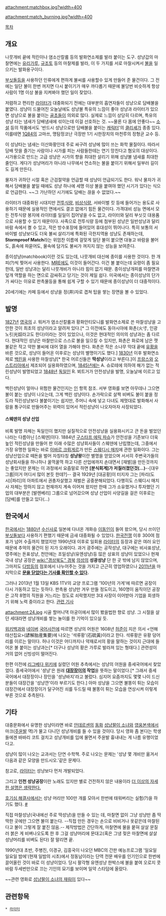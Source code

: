 attachment:matchbox.jpg?width=400

attachment:match_burning.jpg?width=400

[[목차]]
== 개요 ==
나뭇개비 끝에 적린이나 염소산칼륨 등의 발화연소제를 발라 붙이는 도구. 성냥갑의 마찰면에는 [[유리]]가루, [[규조토]] 등의 마찰제를 발라, 이 두 가지를 서로 마찰시켜서 [[불]]을 일으키는 발화용구이다. 

[[부싯돌]]등을 사용하던 인류에게 편하게 불씨를 사용할수 있게 만들어 준 물건이다. 그 전에는 일단 불이 한번 꺼지면 다시 붙이기가 매우 까다롭기 때문에 불당번 비슷하게 항상 사람이 1명 이상 불을 지켜봐야 했던 일이 잦았다.

저렴하고 편리한 [[라이터]]가 대중화되기 전에는 대부분의 흡연자들이 성냥으로 담배불을 붙였다. 성냥이 드물어진 오늘날에도 성냥불 특유의 느낌이 좋아 성냥과 라이터가 있으면 성냥으로 불을 붙이는 [[골초]]들이 의외로 많다. 실제로 느낌이 상당히 다르며, 특유의 성냥 타는 냄새가 담배냄새에 섞이는데 이걸 선호하는 것. ~~물론 다 몸에 안좋다~~ [[소설]] 등의 작품에서도 '반드시 성냥으로만 담배불을 붙이는 [[캐릭터]]'의 [[클리셰]]가 종종 있다. 이를테면 [[1Q84]]의 고마쓰, 명탐정코난 극장판 1기 시한장치의 마천루의 정형균 교수 등.

이 성냥타는 냄새는 이산화황인데 주로 싸구려 성냥에 많이 쓰는 화학 물질이다. 따라서 담배 맛을 즐기는 사람이나 시가를 피는 사람들한테는 연기 망친다고 혐오의 대상이다. 시가용으로 만드는 고급 성냥은 시가의 향을 최대한 살리기 위해 성냥불 냄새를 최대한 줄인다. 게다가 성냥머리가 아니라 나무에서 연소하는 불을 붙이기 위해서 일부러 길이도 길게 만든다.

물자가 귀하던 시절 혹은 근검절약을 언급할 때 성냥이 언급되기도 한다. 워낙 물자가 귀해서 담배불을 붙일 때에도 성냥 하나에 세명 이상 불을 붙여야 했던 시기가 있다는 식으로 언급한다. ~~그 가난하던 시기에도 담배는 끊을 수 없었다.~~

라이터가 대중화된 시대지만 [[전투식량]], [[비상식량]], 서바이벌 킷 등에 들어가는 용도로 사용하기 때문에 실용적인 면에서도 결코 없애기 힘든 물건이다. 가격대비 성능 면에서 모든 전투식량 봉지에 라이터를 일일이 집어넣을 수도 없고, 라이터와 달리 부싯깃 대용품으로 사용할 수 있기 때문이다. 사족으로 전투식량 등에 첨부된 성냥은 일반성냥과 달리 바람 속에서 켤 수 있고, 작은 방수포장에 들어있어 휴대성이 뛰어나다. 특히 보통의 서바이벌 성냥보다도 더욱 불씨 살리기에 특화된 극한지역용 성냥도 존재하는데, '''Stormproof Match'''라는 위엄찬 이름에 걸맞게 일단 불이 붙으면 대놓고 바람을 불어도, 흙속에 파묻어도, 물속에 담가도 불씨가 꺼지지 않는 성능을 보여준다.

종이성냥(matchbook)이란 것도 있는데, 나뭇개비 대신에 종이를 사용한 것이다. 한 개피(?)씩 찢어서 사용한다. [[MRE]]에도 이것이 들어간다. 이건 불 붙이는데 요령이 좀 필요한데, 일반 성냥과는 달리 나뭇개비가 아니라 힘이 없기 때문. 종이성냥개피를 마찰면과 덮개 역할을 하는 면으로 감싸쥐고 당기는 것이 제일 쉽다. 미국에서는 종이성냥의 단가가 싸다는 이유로 판촉물등을 통해 쉽게 구할 수 있기 때문에 종이성냥이 더 대중적이다.

20세기에는 카페 등에서 성냥을 정(井)자로 겹쳐 탑을 쌓는 장면을 볼 수 있었다.

== 발명 ==
[[1827년]] [[영국]]의 J. 워커가 염소산칼륨과 황화안티모니를 발화연소제로 쓴 마찰성냥을 고안한 것이 최초의 성냥이라고 알려져 있다.[* 그 이전에도 동아시아에 화촌(火寸, 인광노引光奴라고도 한다)이라는 것이 있었으나, 이것은 현대적인 의미의 성냥과는 좀 다르다. 현대적인 성냥은 마찰만으로 스스로 불을 일으킬 수 있지만, 화촌은 화로에 남은 잿불같은 작고 약한 불씨에 대어 열을 가해야 한다. 화촌은 작은 소나무 막대 끝에 [[유황]]을 바른 것으로, 성냥이 들어온 이후로는 성냥의 별명이기도 했다.] [[1830년]] 이후 발화연소제로 [[백린]]을 사용한 마찰성냥[* 한국 어르신들은 '''딱성냥'''이라고 부른다.]이 [[프랑스]]와 [[오스트리아]]에서 제조되어 실용화하였으며, [[1845년]]에는 A. 슈로테에 의하여 해가 없는 적린성냥이 발명되었고 [[1848년]] [[독일]]인 R. 뵈트거가 안전성냥을 발명, 오늘날에 이르고 있다.

백린성냥이 얼마나 위험한 물건인지는 [[인]] 항목 참조. 서부 영화를 보면 아무데나 그으면 불이 붙는 성냥이 나오는데, 그게 백린 성냥이다. 손가락으로 살짝 비벼도 불이 붙을 정도라 적린성냥보다 불붙이기는 쉽지만, 주머니 속에 넣고 다녀도 제멋대로 발화해서 사람을 통구이로 만들어주는 위력이 있어서 적린성냥이 나오자마자 사장되었다.
==== 스웨덴의 성냥 산업 ====
비록 발명 자체는 독일인이 했지만 실질적으로 안전성냥을 실용화시키고 큰 돈을 벌었던 나라는 다름아닌 [스웨덴]이다. 1884년 [http://en.wikipedia.org/wiki/Gustaf_Erik_Pasch 구스타프 에릭 파슈]가 안전성을 기존보다 더욱 높인 적린성냥을 만들어 판 이래 수많은 성냥회사들이 스웨덴에 난립했는데, 그중에서 가장 유명한 일화는 바로 [http://en.wikipedia.org/wiki/Ivar_Kreuger 이바르 크뤼게르]가 만든 [http://en.wikipedia.org/wiki/Swedish_Match 스웨디시 매치]에 관한 일화이다. 그는 성냥산업으로 떼돈을 벌어 자칭타칭 '''성냥왕'''이란 별명을 얻었으며 서서히 주변국가들의 성냥회사들을 하나하나 꿀꺽꿀꺽 하고 다른 산업에까지 손대면서 [재벌]을 만든것까지는 좋았지만 문제는 이 과정에서 요즘말로 하면 '''[분식회계]가 저질러졌던것(...)'''--[대우그룹|이거 어디서 많이 본듯 한데?]-- 결국 1929년 [대공황]이 터지자 그는 [파리(도시)|파리]의 아파트에서 권총자살했고 재벌은 공중분해되었다. 다행히도 스웨디시 매치사 자체는 망하지 않고 현재까지 계속 이어져 왔지만 한때 그가 소유했거나 투자했던 기업의 대부분은 [발렌베리] 그룹으로 넘어갔으며 성냥 산업이 사양길을 걸은 이후로는 [담배]를 만들고 있다(...)
== 한국에서 ==
[[한국]]에서는 [[1880년]] [[수신사]]로 일본에 다녀온 개화승 [[이동인]]이 들여 왔으며, 당시 쓰이던 [[부싯돌]]보다 사용하기 편했기 때문에 금새 대중화될 수 있었다. [[한국전쟁]] 이후 300여 점포가 넘어 수출까지 했었지만 1990년대 이후로 일회용 [[라이터]]의 등장과 같은 여러 요인 때문에 추억의 물건이 된 지가 오래이다.  과거 광주에는 공작성냥, 대구에는 비사표성냥, 영주에는 돈표성냥, 천안에는 조일성냥(유엔성냥)등 많은 상표의 성냥이 있었으나 현재 국내 성냥 공장은 [[wiki:"경상북도" 경북]] [[의성]]의 '''성광성냥''' 단 한 곳 밖에 남지 않았으며, 그마저도 [[다방]]등의 점포에서 나누어주는 것을 가지고 근근히 영업하였으나 [[2011년]]을 마지막으로 '''[http://news.chosun.com/site/data/html_dir/2011/12/25/2011122501491.html 문을 닫았다는 기사를 확인할 수 있다].'''

그러나 2013년 1월 13일 KBS 1TV의 교양 프로그램 '100년의 가게'에 따르면 공장이 다시 가동하고 있는 듯하다. 판촉용 성냥만 겨우 만들 정도이고, 160명이 움직이던 공장은 고작 8명의 직원을 거느리는 정도로 쇠락했지만 3대 사장이 이어받아 기업을 회생하기 위해 노력 중이라고 한다. [http://article.joins.com/news/article/article.asp?total_id=11718303&cloc=olink 관련 기사]

attachment:24.jpg
시골 할머니댁 아궁이에서 많이 봤을법한 향로 성냥. 그 시절을 살던 세대라면 성냥개비를 쌓는 놀이를 한 기억이 있으실 듯.

[[위키백과]]와 [[네이버]] [[국어사전]]에 따르면 성냥의 어원은 1608년 [[허준]]이 지은 의서 <언해태산집요>(諺解胎産集要)에 나오는 '셕류황'(石硫黃)이라고 한다. 석류황은 유황 덩어리를 이르는 말이다. 허나 이것은 어디까지나 약재로서의 황을 말하는 것이지 근대에 들어온 불 붙이는 성냥과는[* 더구나 성냥의 황은 가루로 발라져 있는 형태다.] 관련성이 거의 없어 신빙성이 떨어진다.

한편 이전에 [[리그베다 위키]]에 실렸던 어원 추측에서는 성냥의 어원을 중세국어에서 찾았었다. 중세국어에서 '셩냥'은 원래 '''[[대장장이]]의 작업'''을 뜻하는 말이었다.[* 그래서 중세 국어에서 대장장이나 장인을 '셩냥바지'라고 불렀다. 심지어 요즘까지도 몇몇 나이 드신 분들이 대장간을 '성냥깐'이라 부르기도 한다.] 아마 성냥을 그으면 불똥이 튀는 모습이 대장간에서 대장장이가 달구어진 쇠를 두드릴 때 불똥이 튀는 모습을 연상시켜 이렇게 부른 것으로 추측된다.

== 기타 ==
대중문화에서 유명한 성냥이라면 바로 [[안데르센]]의 [[동화]] [[성냥팔이 소녀]]와 [[영웅본색]]에서 마크([[주윤발]] 역)가 물고 다니던 성냥개비를 들 수 있을 것이다. 당시 영화 좀 본다는 학생들에겐 바바리 코트 걸치고 성냥개비를 입에 물면서 주윤발 흉내내는 게 나름 유행이었다고. 

성냥이 많이 나오는 교과서는 단연 수학책. 주로 나오는 문제는 '성냥 몇 개비만 옮겨서 다음과 같은 모양을 만드시오.'같은 문제다.

참고로, [[라이터]]는 성냥보다 먼저 개발되었다. 

그리고 '''인천 성냥공장'''이란 노래도 있지만 별로 건전하지 않은 내용이라 [[더 이상의 자세한 설명은 생략한다.]]

[[호기심 해결사]]에서는 성냥 머리만 100만 개를 모아서 한번에 태워버리는 실험(?)을 하기도 했다. [http://youtu.be/poV6lc2b070 #]

직접 마찰성냥(국내에선 주로 딱성냥)을 만들 수 있는 데, 마찰면 없이 그냥 성냥만 좀 딱딱한 곳에만 그으면 불이 붙는다. --직접 만든 경우는 손으로 비비거나 옷같은데 마찰된다고 불이 그렇게 잘 붙진 않음.-- 제작방법은 간단하게, 마찰면에 물을 뭍혀 살살 문질러 붉은 게 비벼나오도록 한 후 그걸 성냥머리에 문대고(혹은 그냉 젖은 마찰면에 살살 성냥머리를 비벼도 된다) 잘 말리면 끝.

1990년대 초반, 주병진, 이경규, 김흥국이 나오던 MBC의 간판 예능프로그램 '일요일 일요일 밤에'(현재 일밤의 시초)에서 정동남이라는 단역 전문 배우를 인기인으로 한번에 끌어올린 것이 바로 이 성냥이었다. 당시 팔각형 유엔성냥 한박스에 불을 붙여 오로지 콧바람 두세번만으로 끄는 기인의 묘기를 보이며 일약 스타덤에 올랐다.

~~관련 영화로 [[성냥팔이 소녀의 재림]]이 있다~~

== 관련항목 ==
 * [[라이터]]
